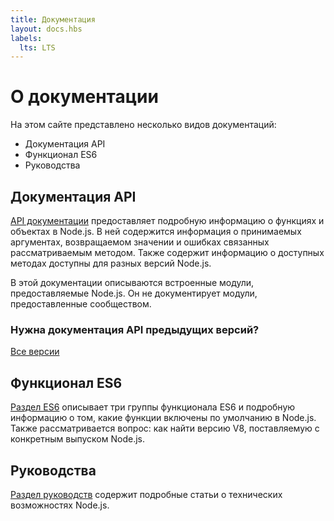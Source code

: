 ```yaml
---
title: Документация
layout: docs.hbs
labels:
  lts: LTS
---
```


# О документации

На этом сайте представлено несколько видов документаций:

- Документация API
- Функционал ES6
- Руководства

## Документация API

[API документации](https://nodejs.org/api/) предоставляет подробную информацию о функциях и объектах в Node.js.
В ней содержится информация о принимаемых аргументах, возвращаемом значении и ошибках связанных
рассматриваемым методом. Также содержит информацию о доступных методах доступны для разных версий Node.js.

В этой документации описываются встроенные модули, предоставляемые Node.js. Он не документирует модули,
предоставленные сообществом.

<div className="highlight-box">

### Нужна документация API предыдущих версий?

<NodeApiVersionLinks />

[Все версии](https://nodejs.org/docs/)

</div>

## Функционал ES6

[Раздел ES6](/ru/docs/es6/) описывает три группы функционала ES6 и подробную информацию о том, какие функции
включены по умолчанию в Node.js. Также рассматривается вопрос: как найти версию V8, поставляемую с конкретным
выпуском Node.js.

## Руководства

[Раздел руководств](/ru/docs/guides/) содержит подробные статьи о технических возможностях Node.js.
